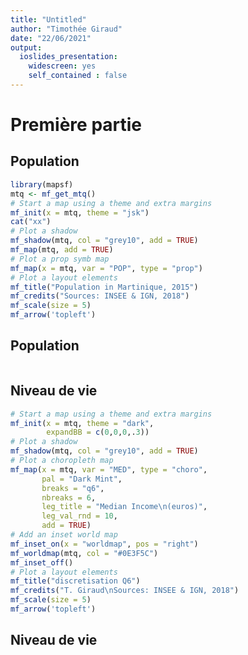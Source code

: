 ```yaml
---
title: "Untitled"
author: "Timothée Giraud"
date: "22/06/2021"
output: 
  ioslides_presentation: 
    widescreen: yes
    self_contained : false
---
```




# Première partie

## Population

```r
library(mapsf)
mtq <- mf_get_mtq()
# Start a map using a theme and extra margins 
mf_init(x = mtq, theme = "jsk")
cat("xx")
# Plot a shadow
mf_shadow(mtq, col = "grey10", add = TRUE)
mf_map(mtq, add = TRUE)
# Plot a prop symb map
mf_map(x = mtq, var = "POP", type = "prop")
# Plot a layout elements
mf_title("Population in Martinique, 2015")
mf_credits("Sources: INSEE & IGN, 2018")
mf_scale(size = 5)
mf_arrow('topleft')
```


## Population
```r
```



## Niveau de vie {.smaller}

```r
# Start a map using a theme and extra margins 
mf_init(x = mtq, theme = "dark",
        expandBB = c(0,0,0,.3)) 
# Plot a shadow
mf_shadow(mtq, col = "grey10", add = TRUE)
# Plot a choropleth map
mf_map(x = mtq, var = "MED", type = "choro",
       pal = "Dark Mint", 
       breaks = "q6", 
       nbreaks = 6, 
       leg_title = "Median Income\n(euros)", 
       leg_val_rnd = 10,
       add = TRUE)
# Add an inset world map
mf_inset_on(x = "worldmap", pos = "right")
mf_worldmap(mtq, col = "#0E3F5C")
mf_inset_off()
# Plot a layout elements
mf_title("discretisation Q6")
mf_credits("T. Giraud\nSources: INSEE & IGN, 2018")
mf_scale(size = 5)
mf_arrow('topleft')


```

## Niveau de vie 
```r
```
